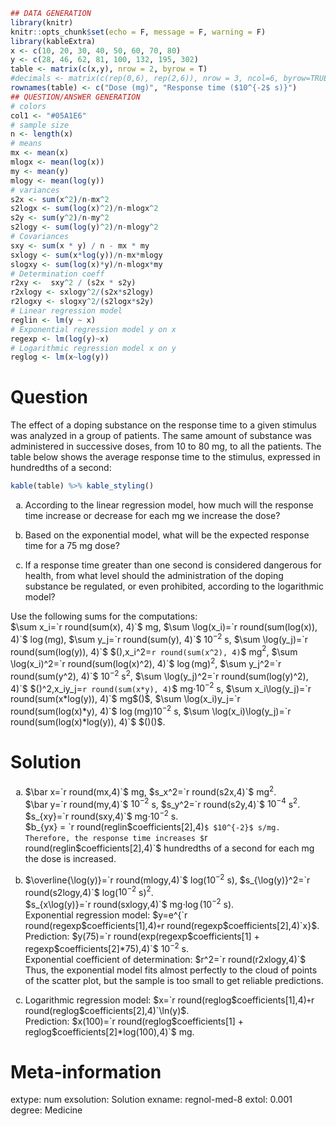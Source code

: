 
```r
## DATA GENERATION
library(knitr)
knitr::opts_chunk$set(echo = F, message = F, warning = F)
library(kableExtra)
x <- c(10, 20, 30, 40, 50, 60, 70, 80)
y <- c(28, 46, 62, 81, 100, 132, 195, 302)
table <- matrix(c(x,y), nrow = 2, byrow = T)
#decimals <- matrix(c(rep(0,6), rep(2,6)), nrow = 3, ncol=6, byrow=TRUE)
rownames(table) <- c("Dose (mg)", "Response time ($10^{-2$ s)}")
## QUESTION/ANSWER GENERATION
# colors  
col1 <- "#05A1E6"
# sample size
n <- length(x)
# means
mx <- mean(x)
mlogx <- mean(log(x))
my <- mean(y)
mlogy <- mean(log(y))
# variances
s2x <- sum(x^2)/n-mx^2
s2logx <- sum(log(x)^2)/n-mlogx^2
s2y <- sum(y^2)/n-my^2
s2logy <- sum(log(y)^2)/n-mlogy^2
# Covariances
sxy <- sum(x * y) / n - mx * my
sxlogy <- sum(x*log(y))/n-mx*mlogy
slogxy <- sum(log(x)*y)/n-mlogx*my
# Determination coeff
r2xy <-  sxy^2 / (s2x * s2y)
r2xlogy <- sxlogy^2/(s2x*s2logy)
r2logxy <- slogxy^2/(s2logx*s2y)
# Linear regression model
reglin <- lm(y ~ x)
# Exponential regression model y on x
regexp <- lm(log(y)~x)
# Logarithmic regression model x on y
reglog <- lm(x~log(y))
```

Question
========
\puntos{5 }The effect of a doping substance on the response time to a given stimulus was analyzed in a group of patients. The same amount of substance was administered in successive doses, from 10 to 80 mg, to all the patients. The table below shows the average response time to the stimulus, expressed in hundredths of a second:
```r
kable(table) %>% kable_styling()
```


a. According to the linear regression model, how much will the response time increase or decrease  for each mg we increase the dose?

a. Based on the exponential model, what will be the expected response time for a 75 mg dose?

a. If a response time greater than one second is considered dangerous for health, from what level should the administration of the doping substance be regulated, or even prohibited, according to the logarithmic model?

Use the following sums for the computations:  
$\sum x_i=`r round(sum(x), 4)`$ mg, $\sum \log(x_i)=`r round(sum(log(x)), 4)`$ $\log(\mbox{mg})$, $\sum y_j=`r round(sum(y), 4)`$ $10^{-2}$ s, $\sum \log(y_j)=`r round(sum(log(y)), 4)`$ $\log(\mbox{$10^{-2}$ s})$,  
$\sum x_i^2=`r round(sum(x^2), 4)`$ mg$^2$, $\sum \log(x_i)^2=`r round(sum(log(x)^2), 4)`$ $\log(\mbox{mg})^2$, $\sum y_j^2=`r round(sum(y^2), 4)`$ $10^{-2}$ s$^2$, $\sum \log(y_j)^2=`r round(sum(log(y)^2), 4)`$ $\log(\mbox{$10^{-2}$ s})^2$,  
$\sum x_iy_j=`r round(sum(x*y), 4)`$ mg$\cdot$$10^{-2}$ s, $\sum x_i\log(y_j)=`r round(sum(x*log(y)), 4)`$ mg$\cdot\log(\mbox{$10^{-2}$ s})$, $\sum \log(x_i)y_j=`r round(sum(log(x)*y), 4)`$ $\log(\mbox{mg})$$10^{-2}$ s, $\sum \log(x_i)\log(y_j)=`r round(sum(log(x)*log(y)), 4)`$ $\log(\mbox{mg})\log(\mbox{$10^{-2}$ s})$.

Solution
========

a. $\bar x=`r round(mx,4)`$ mg, $s_x^2=`r round(s2x,4)`$ mg$^2$.  
$\bar y=`r round(my,4)`$ $10^{-2}$ s, $s_y^2=`r round(s2y,4)`$ $10^{-4}$ s$^2$.  
$s_{xy}=`r round(sxy,4)`$ mg$\cdot 10^{-2}$ s.  
$b_{yx} = `r round(reglin$coefficients[2],4)`$ $10^{-2}$ s/mg.  
Therefore, the response time increases $`r round(reglin$coefficients[2],4)`$ hundredths of a second for each mg the dose is increased.

a. $\overline{\log(y)}=`r round(mlogy,4)`$ log($10^{-2}$ s), $s_{\log(y)}^2=`r round(s2logy,4)`$ log($10^{-2}$ s)$^2$.  
$s_{x\log(y)}=`r round(sxlogy,4)`$ mg$\cdot\log(10^{-2}$ s).  
Exponential regression model: $y=e^{`r round(regexp$coefficients[1],4)`+`r round(regexp$coefficients[2],4)`x}$.  
Prediction: $y(75)=`r round(exp(regexp$coefficients[1] + regexp$coefficients[2]*75),4)`$ $10^{-2}$ s.  
Exponential coefficient of determination: $r^2=`r round(r2xlogy,4)`$  
Thus, the exponential model fits almost perfectly to the cloud of points of the scatter plot, but the sample is too small to get reliable predictions.

a. Logarithmic regression model: $x=`r round(reglog$coefficients[1],4)`+`r round(reglog$coefficients[2],4)`\ln(y)$.  
Prediction: $x(100)=`r round(reglog$coefficients[1] + reglog$coefficients[2]*log(100),4)`$ mg.  

Meta-information 
================
extype: num
exsolution: Solution
exname: regnol-med-8
extol: 0.001
degree: Medicine
 
